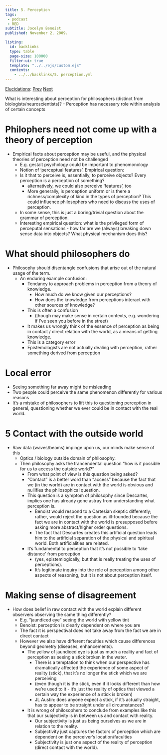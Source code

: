 ```yaml
---
title: 5. Perception
tags: 
 - podcast
 - RED
subtitle: Jocelyn Benoist
published: November 2, 2009.

listing:
  id: backlinks
  type: table
  page-size: 100000
  filter-ui: true
  template: "../../ejs/custom.ejs"
  contents:
    - ../../backlinks/5. perception.yml
---
```


[Elucidations](/docs/phil/Elucidations.html): [Prev](/docs/phil/4. Sexuality and Law.html) [Next](/docs/phil/6. Experimental philosophy.html)

What is interesting about perception for philosophers (distinct from 
biologists/neuroscientists)?
    - Perception has necessary role within analysis of certain concepts

# Philophers need not come up with a theory of perception
- Empirical facts about perception may be useful, and the physical theories of 
  perception need not be challenged
    - E.g. gestalt psychology could be important to phenomonology
    - Notion of 'perceptual features'. Empirical question:
    - Is it that to perceive is, essentially, to perceive objects? Every 
      perception is a perception of something?
        -  alternatively, we could also perceive 'features', too
        - More generally, is perception uniform or is there a 
          richness/complexity of kind in the types of perception? This could 
          influence philosophers who need to discuss the uses of perception.
    - In some sense, this is just a boring/trivial question about the grammar of 
      perception.
    - Interesting empirical question: what is the privileged form of perceputal 
      sensations - how far are we (always) breaking down sense data into 
      objects? What physical mechanism does this?

# What should philosophers do
  - Philosophy should disentangle confusions that arise out of the natural usage 
    of the term.
    - An enduring example confusion:
      - Tendancy to approach problems in perception from a theory of knowledge.
        - How much do we know given our perceptions?
        - How does the knowledge from perceptions interact with other sources of 
          knowledge?
      - This is often a confusion
        - (though may make sense in certain contexts, e.g. wondering if I've 
          seen you before in the street)
      - It makes us wrongly think of the essence of perception as being in 
        contact / direct relation with the world, as a means of getting 
        knowledge.
      -  This is a category error
        - Epistemologists are not actually dealing with perception, rather 
          something derived from perception

# Local error
- Seeing something far away might be misleading
- Two people could perceive the same phenomenon differently for various reasons
- It's a mistake of philosophers to lift this to questioning perception in 
  general, questioning whether we ever could be in contact with the real world.





# 5 Contact with the outside world
  - Raw data (waves/beams) impinge upon us, our minds make sense of this
    - Optics / biology outside domain of philosophy.
    - Then philosophy asks the trancendental question "how is it possible for us 
      to access the outside world?"
      - From what point of view is this question being asked?
      - "Contact" is a better word than "access" because the fact that we (in 
        the world) are in contact with the world is obvious and nullifies the 
        philosophical question.
      - This question is a symptom of philosophy since Descartes, implies one 
        has already gone astray from understanding what perception is.
        - Benoist would respond to a Cartesian skeptic differently; rather, 
          would reject the question as ill-founded because the fact we are in 
          contact with the world is presupposed before asking more 
          abstract/higher order questions.
        - The fact that Descartes creates this artificial question leads him to 
          the artificial separation of the physical and spiritual world. Both 
          artificialities are related.
      - It's fundamental to perception that it's not possible to 'take distance' 
        from perception
        - (yes, epistemlogically, but that is really treating the uses of 
          perceptions).
        - It's legitimate inquiry into the role of perception among other 
          aspects of reasoning, but it is not about perception itself.

# Making sense of disagreement
  - How does belief in raw contact with the world explain different observers 
    observing the same thing differently?
    - E.g. "jaundiced eye" seeing the world with yellow tint
    - Benoist: perception is clearly dependent on where you are
    - The fact it is perspectival does not take away from the fact we are in 
      direct contact
    - However we also have different faculties which cause differences beyond 
      geometry (diseases, enhancements).
      - The yellow of jaundiced eye is just as much a reality and fact of 
        perception as seeing a stick broken in the water.
        - There is a temptation to think when our perspective has dramatically 
          affected the experience of some aspect of reality (stick), that it's 
          no longer the stick which we are perceiving
        - (even though it is the stick, even if it looks different than how 
          we're used to it - it's just the reality of optics that viewed a 
          certain way the experience of a stick is broken)
        - JL Austin: does anyone expect a stick, if it's actually straight, has 
          to appear to be straight under all circumstances?
      - It is wrong of philosophers to conclude from examples like this that our 
        subjectivity is in between us and contact with reality.
        - Our subjectivity is just us being ourselves as we are in relation to 
          the reality.
        - Subjectivity just captures the factors of perception which are 
          dependent on the perceiver's location/faculties
        - Subjectivity is just one aspect of the reality of perception (direct 
          contact with the world).